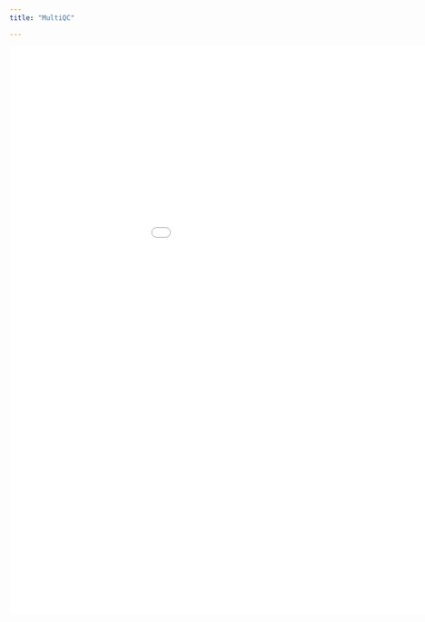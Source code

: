 ```yaml
---
title: "MultiQC"

---
```


<iframe width="1100px" height="1000px" src="./external_reports/multiqc_report.html" frameBorder="0"></iframe>
